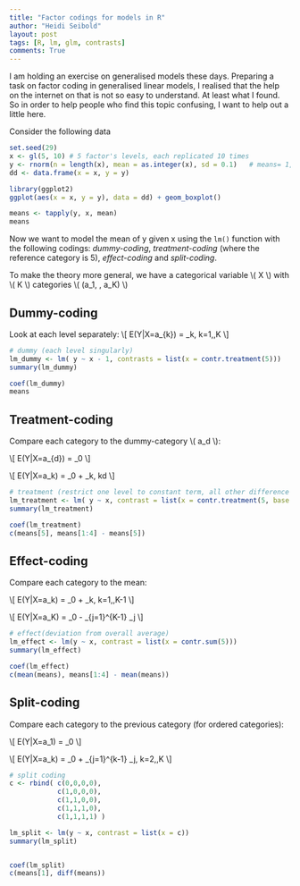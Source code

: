 ```yaml
---
title: "Factor codings for models in R"
author: "Heidi Seibold"
layout: post
tags: [R, lm, glm, contrasts]
comments: True
---
```


I am holding an exercise on generalised models these days. Preparing a task on factor coding
in generalised linear models, I realised that the help on the internet on that is not so
easy to understand. At least what I found. So in order to help people who find this topic 
confusing, I want to help out a little here.

Consider the following data

```r

set.seed(29)
x <- gl(5, 10) # 5 factor's levels, each replicated 10 times
y <- rnorm(n = length(x), mean = as.integer(x), sd = 0.1)   # means= 1,2,3,4,5
dd <- data.frame(x = x, y = y)

library(ggplot2)
ggplot(aes(x = x, y = y), data = dd) + geom_boxplot()

means <- tapply(y, x, mean)
means

```


Now we want to model the mean of y given x using the `lm()` function with the following codings:
*dummy-coding*, *treatment-coding* (where the reference category is 5), *effect-coding*
and *split-coding*.

To make the theory more general, we have a categorical variable  \\( X \\) with \\( K \\) categories \\( (a\_1, \dots, a\_K) \\)


## Dummy-coding
Look at each level separately:
\\[ E(Y|X=a\_{k}) = \beta\_k, \quad k=1,\dots,K \\]

```r
# dummy (each level singularly)
lm_dummy <- lm( y ~ x - 1, contrasts = list(x = contr.treatment(5)))
summary(lm_dummy)

coef(lm_dummy)
means
```

## Treatment-coding
Compare each category to the dummy-category \\( a\_d \\):

\\[ E(Y|X=a\_{d}) = \beta\_0 \\]

\\[ E(Y|X=a\_k) = \beta\_0 + \beta\_k, \quad k\neq d \\]
```r
# treatment (restrict one level to constant term, all other difference from it)
lm_treatment <- lm( y ~ x, contrast = list(x = contr.treatment(5, base = 5)))
summary(lm_treatment)

coef(lm_treatment)
c(means[5], means[1:4] - means[5]) 
```


## Effect-coding
Compare each category to the mean:

\\[ E(Y|X=a\_k) = \beta\_0 + \beta\_k, \quad k=1,\dots,K-1 \\]

\\[ E(Y|X=a\_K) = \beta\_0 - \sum\limits\_{j=1}^{K-1} \beta\_j \\]
```r
# effect(deviation from overall average)
lm_effect <- lm(y ~ x, contrast = list(x = contr.sum(5)))
summary(lm_effect)

coef(lm_effect)
c(mean(means), means[1:4] - mean(means))
```


## Split-coding
Compare each category to the previous category (for ordered categories):

\\[ E(Y|X=a\_1) = \beta\_0 \\]

\\[ E(Y|X=a\_k) = \beta\_0 + \sum\limits\_{j=1}^{k-1} \beta\_j, \quad k=2,\dots,K \\]
```r
# split coding
c <- rbind( c(0,0,0,0),
            c(1,0,0,0),
            c(1,1,0,0),
            c(1,1,1,0),
            c(1,1,1,1) )

lm_split <- lm(y ~ x, contrast = list(x = c))
summary(lm_split)


coef(lm_split)
c(means[1], diff(means))
```








